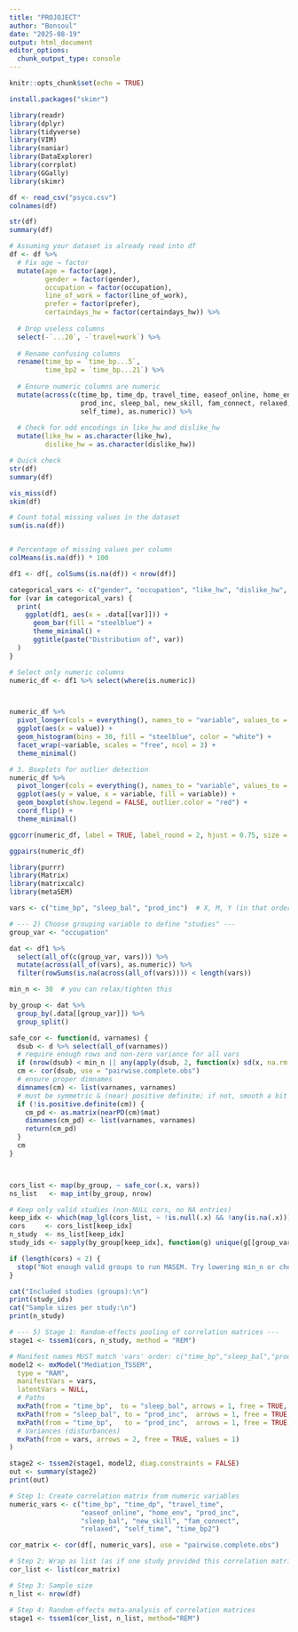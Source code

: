 ```yaml
---
title: "PROJOJECT"
author: "Bonsoul"
date: "2025-08-19"
output: html_document
editor_options: 
  chunk_output_type: console
---
```


```r
knitr::opts_chunk$set(echo = TRUE)
```

```r
install.packages("skimr")
```


```r
library(readr)
library(dplyr)
library(tidyverse)
library(VIM)
library(naniar)
library(DataExplorer)
library(corrplot)
library(GGally)
library(skimr)
```

```r

df <- read_csv("psyco.csv")
colnames(df)
```

```r
str(df)
summary(df)

```

```r

# Assuming your dataset is already read into df
df <- df %>%
  # Fix age → factor
  mutate(age = factor(age),
         gender = factor(gender),
         occupation = factor(occupation),
         line_of_work = factor(line_of_work),
         prefer = factor(prefer),
         certaindays_hw = factor(certaindays_hw)) %>%
  
  # Drop useless columns
  select(-`...20`, -`travel+work`) %>%
  
  # Rename confusing columns
  rename(time_bp = `time_bp...5`,
         time_bp2 = `time_bp...21`) %>%
  
  # Ensure numeric columns are numeric
  mutate(across(c(time_bp, time_dp, travel_time, easeof_online, home_env,
                  prod_inc, sleep_bal, new_skill, fam_connect, relaxed,
                  self_time), as.numeric)) %>%
  
  # Check for odd encodings in like_hw and dislike_hw
  mutate(like_hw = as.character(like_hw),
         dislike_hw = as.character(dislike_hw))

# Quick check
str(df)
summary(df)

```



```r
vis_miss(df)
skim(df)
```


```r
# Count total missing values in the dataset
sum(is.na(df))


# Percentage of missing values per column
colMeans(is.na(df)) * 100

```

```r
df1 <- df[, colSums(is.na(df)) < nrow(df)]
```


```r
categorical_vars <- c("gender", "occupation", "like_hw", "dislike_hw", "prefer")
for (var in categorical_vars) {
  print(
    ggplot(df1, aes(x = .data[[var]])) +
      geom_bar(fill = "steelblue") +
      theme_minimal() +
      ggtitle(paste("Distribution of", var))
  )
}
```


```r
# Select only numeric columns
numeric_df <- df1 %>% select(where(is.numeric))



numeric_df %>%
  pivot_longer(cols = everything(), names_to = "variable", values_to = "value") %>%
  ggplot(aes(x = value)) +
  geom_histogram(bins = 30, fill = "steelblue", color = "white") +
  facet_wrap(~variable, scales = "free", ncol = 3) +
  theme_minimal()
```


```r
# 3. Boxplots for outlier detection
numeric_df %>%
  pivot_longer(cols = everything(), names_to = "variable", values_to = "value") %>%
  ggplot(aes(y = value, x = variable, fill = variable)) +
  geom_boxplot(show.legend = FALSE, outlier.color = "red") +
  coord_flip() +
  theme_minimal()
```


```r
ggcorr(numeric_df, label = TRUE, label_round = 2, hjust = 0.75, size = 3)
```

```r
ggpairs(numeric_df)
```


```r
library(purrr)
library(Matrix)
library(matrixcalc)
library(metaSEM)
```

```r
vars <- c("time_bp", "sleep_bal", "prod_inc")  # X, M, Y (in that order)

# --- 2) Choose grouping variable to define "studies" ---
group_var <- "occupation"  
```


```r
dat <- df1 %>%
  select(all_of(c(group_var, vars))) %>%
  mutate(across(all_of(vars), as.numeric)) %>%
  filter(rowSums(is.na(across(all_of(vars)))) < length(vars))
```

```r
min_n <- 30  # you can relax/tighten this

by_group <- dat %>%
  group_by(.data[[group_var]]) %>%
  group_split()
```


```r
safe_cor <- function(d, varnames) {
  dsub <- d %>% select(all_of(varnames))
  # require enough rows and non-zero variance for all vars
  if (nrow(dsub) < min_n || any(apply(dsub, 2, function(x) sd(x, na.rm = TRUE) == 0))) return(NULL)
  cm <- cor(dsub, use = "pairwise.complete.obs")
  # ensure proper dimnames
  dimnames(cm) <- list(varnames, varnames)
  # must be symmetric & (near) positive definite; if not, smooth a bit
  if (!is.positive.definite(cm)) {
    cm_pd <- as.matrix(nearPD(cm)$mat)
    dimnames(cm_pd) <- list(varnames, varnames)
    return(cm_pd)
  }
  cm
}



cors_list <- map(by_group, ~ safe_cor(.x, vars))
ns_list   <- map_int(by_group, nrow)
```

```r
# Keep only valid studies (non-NULL cors, no NA entries)
keep_idx <- which(map_lgl(cors_list, ~ !is.null(.x) && !any(is.na(.x))))
cors     <- cors_list[keep_idx]
n_study  <- ns_list[keep_idx]
study_ids <- sapply(by_group[keep_idx], function(g) unique(g[[group_var]])[1])

if (length(cors) < 2) {
  stop("Not enough valid groups to run MASEM. Try lowering min_n or choosing another grouping variable.")
}

cat("Included studies (groups):\n")
print(study_ids)
cat("Sample sizes per study:\n")
print(n_study)
```

```r
# --- 5) Stage 1: Random-effects pooling of correlation matrices ---
stage1 <- tssem1(cors, n_study, method = "REM")
```

```r
# Manifest names MUST match 'vars' order: c("time_bp","sleep_bal","prod_inc")
model2 <- mxModel("Mediation_TSSEM",
  type = "RAM",
  manifestVars = vars,
  latentVars = NULL,
  # Paths
  mxPath(from = "time_bp",  to = "sleep_bal", arrows = 1, free = TRUE, values = 0.2, labels = "a"),
  mxPath(from = "sleep_bal", to = "prod_inc",  arrows = 1, free = TRUE, values = 0.2, labels = "b"),
  mxPath(from = "time_bp",   to = "prod_inc",  arrows = 1, free = TRUE, values = 0.2, labels = "c"),
  # Variances (disturbances)
  mxPath(from = vars, arrows = 2, free = TRUE, values = 1)
)

stage2 <- tssem2(stage1, model2, diag.constraints = FALSE)
out <- summary(stage2)
print(out)
```

```r
# Step 1: Create correlation matrix from numeric variables
numeric_vars <- c("time_bp", "time_dp", "travel_time",
                  "easeof_online", "home_env", "prod_inc", 
                  "sleep_bal", "new_skill", "fam_connect", 
                  "relaxed", "self_time", "time_bp2")

cor_matrix <- cor(df[, numeric_vars], use = "pairwise.complete.obs")
```

```r
# Step 2: Wrap as list (as if one study provided this correlation matrix)
cor_list <- list(cor_matrix)

# Step 3: Sample size
n_list <- nrow(df)

# Step 4: Random-effects meta-analysis of correlation matrices
stage1 <- tssem1(cor_list, n_list, method="REM")
```

